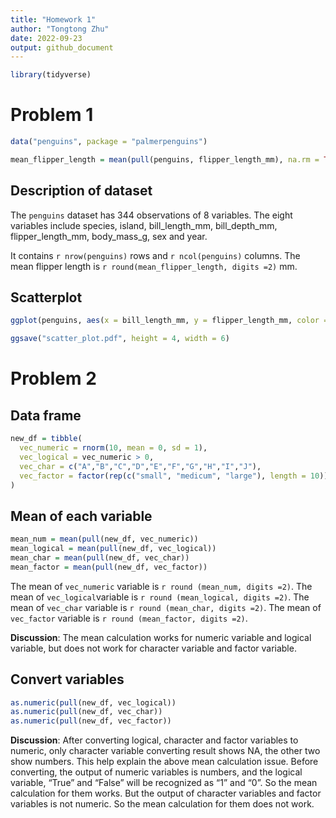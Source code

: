 ```yaml
---
title: "Homework 1"
author: "Tongtong Zhu"
date: 2022-09-23
output: github_document
---
```


```r
library(tidyverse)
```

# Problem 1

```r
data("penguins", package = "palmerpenguins")
```

```r
mean_flipper_length = mean(pull(penguins, flipper_length_mm), na.rm = TRUE)
```

## Description of dataset

The `penguins` dataset has 344 observations of 8 variables. The eight variables include species, island, bill_length_mm, bill_depth_mm, flipper_length_mm, body_mass_g, sex and year.

It contains `r nrow(penguins)` rows and `r ncol(penguins)` columns. The mean flipper length is `r round(mean_flipper_length, digits =2)` mm.

## Scatterplot

```r
ggplot(penguins, aes(x = bill_length_mm, y = flipper_length_mm, color = species)) + geom_point(na.rm = TRUE)

ggsave("scatter_plot.pdf", height = 4, width = 6)
```


# Problem 2

## Data frame

```r
new_df = tibble(
  vec_numeric = rnorm(10, mean = 0, sd = 1),
  vec_logical = vec_numeric > 0,
  vec_char = c("A","B","C","D","E","F","G","H","I","J"),
  vec_factor = factor(rep(c("small", "medicum", "large"), length = 10))
)

```


## Mean of each variable

```r
mean_num = mean(pull(new_df, vec_numeric))
mean_logical = mean(pull(new_df, vec_logical))
mean_char = mean(pull(new_df, vec_char))
mean_factor = mean(pull(new_df, vec_factor))

```

The mean of `vec_numeric` variable is `r round (mean_num, digits =2)`.   The mean of `vec_logical`variable is `r round (mean_logical, digits =2)`. The mean of `vec_char` variable is `r round (mean_char, digits =2)`.  The mean of `vec_factor` variable is `r round (mean_factor, digits =2)`.  

**Discussion**: The mean calculation works for numeric variable and logical variable, but does not work for character variable and factor variable.

## Convert variables

```r
as.numeric(pull(new_df, vec_logical))
as.numeric(pull(new_df, vec_char))
as.numeric(pull(new_df, vec_factor))

```

**Discussion**: After converting logical, character and factor variables to numeric, only character variable converting result shows NA, the other two show numbers. This help explain the above mean calculation issue. Before converting, the output of numeric variables is numbers, and the logical variable, "True" and "False" will be recognized as "1" and "0". So the mean calculation for them works. But the output of character variables and factor variables is not numeric. So the mean calculation for them does not work. 



